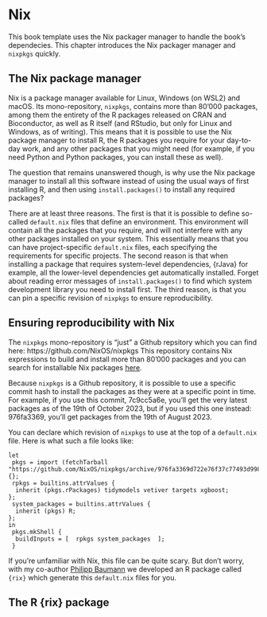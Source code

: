 # Nix

This book template uses the Nix packager manager to handle the book's dependecies.
This chapter introduces the Nix packager manager and `nixpkgs` quickly.

## The Nix package manager

Nix is a package manager available for Linux, Windows (on WSL2) and macOS. Its 
mono-repository, `nixpkgs`, contains more than 80'000 packages, among them
the entirety of the R packages released on CRAN and Bioconductor, as well as
R itself (and RStudio, but only for Linux and Windows, as of writing). This means
that it is possible to use the Nix package manager to install R, the R packages
you require for your day-to-day work, and any other packages that you might need
(for example, if you need Python and Python packages, you can install these
as well).

The question that remains unanswered though, is why use the Nix package manager
to install all this software instead of using the usual ways of first installing
R, and then using `install.packages()` to install any required packages?

There are at least three reasons. The first is that it is possible to define so-called
`default.nix` files that define an environment. This environment will contain all the 
packages that you require, and will not interfere with any other packages installed
on your system. This essentially means that you can have project-specific `default.nix`
files, each specifying the requirements for specific projects. The second reason is that
when installing a package that requires system-level dependencies, {rJava} for example,
all the lower-level dependencies get automatically installed. Forget about reading error
messages of `install.packages()` to find which system development library you need to
install first. The third reason, is that you can pin a specific revision of 
`nixpkgs` to ensure reproducibility. 

## Ensuring reproducibility with Nix

The `nixpkgs` mono-repository is "just" a Github repsitory which you can find here:
https://github.com/NixOS/nixpkgs
This repository contains Nix expressions to build and install more than 80'000 packages and
you can search for installable Nix packages [here](https://search.nixos.org/packages).

Because `nixpkgs` is a Github repository, it is possible to use a specific commit hash
to install the packages as they were at a specific point in time. For example, if you 
use this commit, 7c9cc5a6e, you’ll get the very latest packages as of the 19th of October 2023,
but if you used this one instead: 976fa3369, you’ll get packages from the 19th of August 2023.

You can declare which revision of `nixpkgs` to use at the top of a `default.nix` file. Here 
is what such a file looks like:

```
let
 pkgs = import (fetchTarball "https://github.com/NixOS/nixpkgs/archive/976fa3369d722e76f37c77493d99829540d43845.tar.gz") {};
 rpkgs = builtins.attrValues {
  inherit (pkgs.rPackages) tidymodels vetiver targets xgboost;
};
 system_packages = builtins.attrValues {
  inherit (pkgs) R;
};
in
 pkgs.mkShell {
  buildInputs = [  rpkgs system_packages  ];
 }
```

If you’re unfamiliar with Nix, this file can be quite scary. But don’t worry, with my co-author
[Philipp Baumann](https://github.com/philipp-baumann) we developed an R package called `{rix}` 
which generate this `default.nix` files for you.

## The R {rix} package
